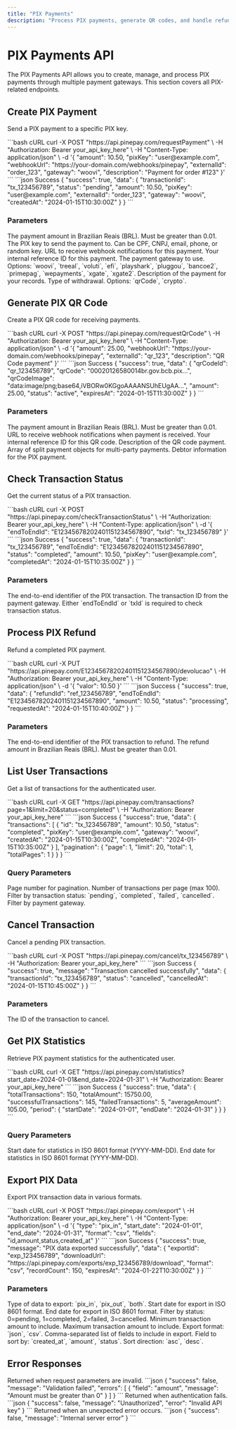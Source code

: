 ```yaml
---
title: "PIX Payments"
description: "Process PIX payments, generate QR codes, and handle refunds with PinePay API"
---
```


# PIX Payments API

The PIX Payments API allows you to create, manage, and process PIX payments through multiple payment gateways. This section covers all PIX-related endpoints.

## Create PIX Payment

Send a PIX payment to a specific PIX key.

<RequestExample>
```bash cURL
curl -X POST "https://api.pinepay.com/requestPayment" \
  -H "Authorization: Bearer your_api_key_here" \
  -H "Content-Type: application/json" \
  -d '{
    "amount": 10.50,
    "pixKey": "user@example.com",
    "webhookUrl": "https://your-domain.com/webhooks/pinepay",
    "externalId": "order_123",
    "gateway": "woovi",
    "description": "Payment for order #123"
  }'
```
</RequestExample>

<ResponseExample>
```json Success
{
  "success": true,
  "data": {
    "transactionId": "tx_123456789",
    "status": "pending",
    "amount": 10.50,
    "pixKey": "user@example.com",
    "externalId": "order_123",
    "gateway": "woovi",
    "createdAt": "2024-01-15T10:30:00Z"
  }
}
```
</ResponseExample>

### Parameters

<ParamField body="amount" type="number" required>
The payment amount in Brazilian Reais (BRL). Must be greater than 0.01.
</ParamField>

<ParamField body="pixKey" type="string" required>
The PIX key to send the payment to. Can be CPF, CNPJ, email, phone, or random key.
</ParamField>

<ParamField body="webhookUrl" type="string" required>
URL to receive webhook notifications for this payment.
</ParamField>

<ParamField body="externalId" type="string">
Your internal reference ID for this payment.
</ParamField>

<ParamField body="gateway" type="string" required>
The payment gateway to use. Options: `woovi`, `treeal`, `voluti`, `efi`, `playshark`, `pluggou`, `bancoe2`, `primepag`, `wepayments`, `xgate`, `xgate2`.
</ParamField>

<ParamField body="description" type="string">
Description of the payment for your records.
</ParamField>

<ParamField body="withdrawalType" type="string">
Type of withdrawal. Options: `qrCode`, `crypto`.
</ParamField>

## Generate PIX QR Code

Create a PIX QR code for receiving payments.

<RequestExample>
```bash cURL
curl -X POST "https://api.pinepay.com/requestQrCode" \
  -H "Authorization: Bearer your_api_key_here" \
  -H "Content-Type: application/json" \
  -d '{
    "amount": 25.00,
    "webhookUrl": "https://your-domain.com/webhooks/pinepay",
    "externalId": "qr_123",
    "description": "QR Code payment"
  }'
```
</RequestExample>

<ResponseExample>
```json Success
{
  "success": true,
  "data": {
    "qrCodeId": "qr_123456789",
    "qrCode": "00020126580014br.gov.bcb.pix...",
    "qrCodeImage": "data:image/png;base64,iVBORw0KGgoAAAANSUhEUgAA...",
    "amount": 25.00,
    "status": "active",
    "expiresAt": "2024-01-15T11:30:00Z"
  }
}
```
</ResponseExample>

### Parameters

<ParamField body="amount" type="number" required>
The payment amount in Brazilian Reais (BRL). Must be greater than 0.01.
</ParamField>

<ParamField body="webhookUrl" type="string">
URL to receive webhook notifications when payment is received.
</ParamField>

<ParamField body="externalId" type="string">
Your internal reference ID for this QR code.
</ParamField>

<ParamField body="description" type="string">
Description of the QR code payment.
</ParamField>

<ParamField body="splits" type="array">
Array of split payment objects for multi-party payments.
</ParamField>

<ParamField body="devedor" type="object">
Debtor information for the PIX payment.
</ParamField>

## Check Transaction Status

Get the current status of a PIX transaction.

<RequestExample>
```bash cURL
curl -X POST "https://api.pinepay.com/checkTransactionStatus" \
  -H "Authorization: Bearer your_api_key_here" \
  -H "Content-Type: application/json" \
  -d '{
    "endToEndId": "E12345678202401151234567890",
    "txId": "tx_123456789"
  }'
```
</RequestExample>

<ResponseExample>
```json Success
{
  "success": true,
  "data": {
    "transactionId": "tx_123456789",
    "endToEndId": "E12345678202401151234567890",
    "status": "completed",
    "amount": 10.50,
    "pixKey": "user@example.com",
    "completedAt": "2024-01-15T10:35:00Z"
  }
}
```
</ResponseExample>

### Parameters

<ParamField body="endToEndId" type="string">
The end-to-end identifier of the PIX transaction.
</ParamField>

<ParamField body="txId" type="string">
The transaction ID from the payment gateway.
</ParamField>

<Note>
Either `endToEndId` or `txId` is required to check transaction status.
</Note>

## Process PIX Refund

Refund a completed PIX payment.

<RequestExample>
```bash cURL
curl -X PUT "https://api.pinepay.com/E12345678202401151234567890/devolucao" \
  -H "Authorization: Bearer your_api_key_here" \
  -H "Content-Type: application/json" \
  -d '{
    "valor": 10.50
  }'
```
</RequestExample>

<ResponseExample>
```json Success
{
  "success": true,
  "data": {
    "refundId": "ref_123456789",
    "endToEndId": "E12345678202401151234567890",
    "amount": 10.50,
    "status": "processing",
    "requestedAt": "2024-01-15T10:40:00Z"
  }
}
```
</ResponseExample>

### Parameters

<ParamField path="endToEndId" type="string" required>
The end-to-end identifier of the PIX transaction to refund.
</ParamField>

<ParamField body="valor" type="number" required>
The refund amount in Brazilian Reais (BRL). Must be greater than 0.01.
</ParamField>

## List User Transactions

Get a list of transactions for the authenticated user.

<RequestExample>
```bash cURL
curl -X GET "https://api.pinepay.com/transactions?page=1&limit=20&status=completed" \
  -H "Authorization: Bearer your_api_key_here"
```
</RequestExample>

<ResponseExample>
```json Success
{
  "success": true,
  "data": {
    "transactions": [
      {
        "id": "tx_123456789",
        "amount": 10.50,
        "status": "completed",
        "pixKey": "user@example.com",
        "gateway": "woovi",
        "createdAt": "2024-01-15T10:30:00Z",
        "completedAt": "2024-01-15T10:35:00Z"
      }
    ],
    "pagination": {
      "page": 1,
      "limit": 20,
      "total": 1,
      "totalPages": 1
    }
  }
}
```
</ResponseExample>

### Query Parameters

<ParamField query="page" type="integer" default="1">
Page number for pagination.
</ParamField>

<ParamField query="limit" type="integer" default="20">
Number of transactions per page (max 100).
</ParamField>

<ParamField query="status" type="string">
Filter by transaction status: `pending`, `completed`, `failed`, `cancelled`.
</ParamField>

<ParamField query="gateway" type="string">
Filter by payment gateway.
</ParamField>

## Cancel Transaction

Cancel a pending PIX transaction.

<RequestExample>
```bash cURL
curl -X POST "https://api.pinepay.com/cancel/tx_123456789" \
  -H "Authorization: Bearer your_api_key_here"
```
</RequestExample>

<ResponseExample>
```json Success
{
  "success": true,
  "message": "Transaction cancelled successfully",
  "data": {
    "transactionId": "tx_123456789",
    "status": "cancelled",
    "cancelledAt": "2024-01-15T10:45:00Z"
  }
}
```
</ResponseExample>

### Parameters

<ParamField path="transactionId" type="string" required>
The ID of the transaction to cancel.
</ParamField>

## Get PIX Statistics

Retrieve PIX payment statistics for the authenticated user.

<RequestExample>
```bash cURL
curl -X GET "https://api.pinepay.com/statistics?start_date=2024-01-01&end_date=2024-01-31" \
  -H "Authorization: Bearer your_api_key_here"
```
</RequestExample>

<ResponseExample>
```json Success
{
  "success": true,
  "data": {
    "totalTransactions": 150,
    "totalAmount": 15750.00,
    "successfulTransactions": 145,
    "failedTransactions": 5,
    "averageAmount": 105.00,
    "period": {
      "startDate": "2024-01-01",
      "endDate": "2024-01-31"
    }
  }
}
```
</ResponseExample>

### Query Parameters

<ParamField query="start_date" type="string">
Start date for statistics in ISO 8601 format (YYYY-MM-DD).
</ParamField>

<ParamField query="end_date" type="string">
End date for statistics in ISO 8601 format (YYYY-MM-DD).
</ParamField>

## Export PIX Data

Export PIX transaction data in various formats.

<RequestExample>
```bash cURL
curl -X POST "https://api.pinepay.com/export" \
  -H "Authorization: Bearer your_api_key_here" \
  -H "Content-Type: application/json" \
  -d '{
    "type": "pix_in",
    "start_date": "2024-01-01",
    "end_date": "2024-01-31",
    "format": "csv",
    "fields": "id,amount,status,created_at"
  }'
```
</RequestExample>

<ResponseExample>
```json Success
{
  "success": true,
  "message": "PIX data exported successfully",
  "data": {
    "exportId": "exp_123456789",
    "downloadUrl": "https://api.pinepay.com/exports/exp_123456789/download",
    "format": "csv",
    "recordCount": 150,
    "expiresAt": "2024-01-22T10:30:00Z"
  }
}
```
</ResponseExample>

### Parameters

<ParamField body="type" type="string" required>
Type of data to export: `pix_in`, `pix_out`, `both`.
</ParamField>

<ParamField body="start_date" type="string">
Start date for export in ISO 8601 format.
</ParamField>

<ParamField body="end_date" type="string">
End date for export in ISO 8601 format.
</ParamField>

<ParamField body="status" type="integer">
Filter by status: 0=pending, 1=completed, 2=failed, 3=cancelled.
</ParamField>

<ParamField body="min_amount" type="number">
Minimum transaction amount to include.
</ParamField>

<ParamField body="max_amount" type="number">
Maximum transaction amount to include.
</ParamField>

<ParamField body="format" type="string" default="json">
Export format: `json`, `csv`.
</ParamField>

<ParamField body="fields" type="string">
Comma-separated list of fields to include in export.
</ParamField>

<ParamField body="order_by" type="string">
Field to sort by: `created_at`, `amount`, `status`.
</ParamField>

<ParamField body="order_direction" type="string">
Sort direction: `asc`, `desc`.
</ParamField>

## Error Responses

<ResponseField name="400 Bad Request" type="object">
  Returned when request parameters are invalid.

  <Expandable title="Error Response">
    ```json
    {
      "success": false,
      "message": "Validation failed",
      "errors": [
        {
          "field": "amount",
          "message": "Amount must be greater than 0"
        }
      ]
    }
    ```
  </Expandable>
</ResponseField>

<ResponseField name="401 Unauthorized" type="object">
  Returned when authentication fails.

  <Expandable title="Error Response">
    ```json
    {
      "success": false,
      "message": "Unauthorized",
      "error": "Invalid API key"
    }
    ```
  </Expandable>
</ResponseField>

<ResponseField name="500 Internal Server Error" type="object">
  Returned when an unexpected error occurs.

  <Expandable title="Error Response">
    ```json
    {
      "success": false,
      "message": "Internal server error"
    }
    ```
  </Expandable>
</ResponseField>
